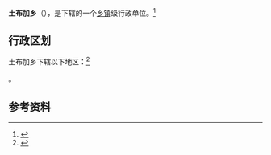 {{中国乡级行政区|54/23/22/205/000}}

'''土布加乡'''（{{bo|z=ཐོབ་རྒྱལ་|w=}}），是{{PRC admin/fullname|54/23/22/205/000|3}}下辖的一个[[乡镇|乡镇]]级行政单位。<ref>{{PRC admin/ref sgc|{{PRC admin/parent|54/23/22/205/000}}}}</ref>

== 行政区划 ==

土布加乡下辖以下地区：<ref>{{PRC admin/ref sgc|54/23/22/205/000}}</ref>

{{PRC admin/children|54/23/22/205/000}}。

== 参考资料 ==

{{reflist}}

{{行政区划小作品}}
{{PRC admin/navcat|54/23/22/205/000}}